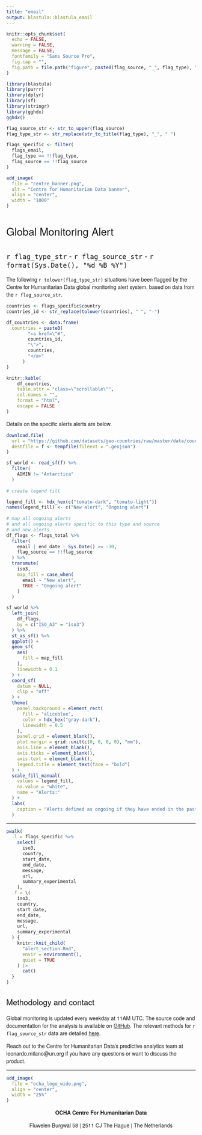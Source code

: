 ```yaml
---
title: "email"
output: blastula::blastula_email
---
```


<style>

h1, h2, h3 {
  font-family: Arvo, "Helvetica Neue", Helvetica, Arial, sans-serif;
  font-weight: normal
}

p {
  font-family: "Source Sans Pro", "Helvetica Neue", Helvetica, Arial, sans-serif
}

</style>

```r
knitr::opts_chunk$set(
  echo = FALSE,
  warning = FALSE,
  message = FALSE,
  fontfamily = "Sans Source Pro",
  fig.cap = "",
  fig.path = file.path("figure", paste0(flag_source, "_", flag_type), "")
)

library(blastula)
library(purrr)
library(dplyr)
library(sf)
library(stringr)
library(gghdx)
gghdx()

flag_source_str <- str_to_upper(flag_source)
flag_type_str <- str_replace(str_to_title(flag_type), "_", " ")

flags_specific <- filter(
  flags_email,
  flag_type == !!flag_type,
  flag_source == !!flag_source
)
```

```r
add_image(
  file = "centre_banner.png",
  alt = "Centre for Humanitarian Data banner",
  align = "center",
  width = "1000"
)
```

# Global Monitoring Alert
## `r flag_type_str` - `r flag_source_str` - `r format(Sys.Date(), "%d %B %Y")`

The following `r tolower(flag_type_str)` situations have been flagged by the
Centre for Humanitarian Data global monitoring alert system, based on data from
the `r flag_source_str`. 

```r
countries <- flags_specific$country
countries_id <- str_replace(tolower(countries), " ", "-")

df_countries <- data.frame(
  countries = paste0(
        "<a href=\"#",
        countries_id,
        "\">",
        countries,
        "</a>"
      )
)

knitr::kable(
    df_countries,
    table.attr = "class=\"scrollable\"",
    col.names = "",
    format = "html",
    escape = FALSE
)
```

Details on the specific alerts alerts are below.

```r
download.file(
  url = "https://github.com/datasets/geo-countries/raw/master/data/countries.geojson",
  destfile = f <- tempfile(fileext = ".geojson")
)

sf_world <- read_sf(f) %>%
  filter(
    ADMIN != "Antarctica"
  )
 
# create legend fill

legend_fill <- hdx_hex(c("tomato-dark", "tomato-light"))
names(legend_fill) <- c("New alert", "Ongoing alert")
 
# map all ongoing alerts
# and all ongoing alerts specific to this type and source
# and new alerts
df_flags <- flags_total %>%
  filter(
    email | end_date - Sys.Date() >= -30,
    flag_source == !!flag_source
  ) %>%
  transmute(
    iso3,
    map_fill = case_when(
      email ~ "New alert",
      TRUE ~ "Ongoing alert"
    )
  )

sf_world %>%
  left_join(
    df_flags,
    by = c("ISO_A3" = "iso3")
  ) %>%
  st_as_sf() %>%
  ggplot() +
  geom_sf(
    aes(
      fill = map_fill
    ),
    linewidth = 0.1
  ) +
  coord_sf(
    datum = NULL,
    clip = "off"
  ) +
  theme(
    panel.background = element_rect(
      fill = "aliceblue",
      color = hdx_hex("gray-dark"),
      linewidth = 0.5
    ),
    panel.grid = element_blank(),
    plot.margin = grid::unit(c(0, 0, 0, 0), "mm"),
    axis.line = element_blank(),
    axis.ticks = element_blank(),
    axis.text = element_blank(),
    legend.title = element_text(face = "bold")
  ) +
  scale_fill_manual(
    values = legend_fill,
    na.value = "white",
    name = "Alerts:"
  ) +
  labs(
    caption = "Alerts defined as ongoing if they have ended in the past 30 days."
  )
```

----

```r

pwalk(
  .l = flags_specific %>%
    select(
      iso3,
      country,
      start_date,
      end_date,
      message,
      url,
      summary_experimental
    ),
  .f = \(
    iso3,
    country,
    start_date,
    end_date,
    message,
    url,
    summary_experimental
  ) {
    knitr::knit_child(
      "alert_section.Rmd",
      envir = environment(),
      quiet = TRUE
    ) |>
      cat()
  }
)
```

## Methodology and contact

Global monitoring is updated every weekday at 11AM UTC. The source code and documentation
for the analysis is available on [GitHub](https://github.com/OCHA-DAP/pa-global-monitoring/).
The relevant methods for `r flag_source_str` data are detailed
[here](`r paste0("https://github.com/OCHA-DAP/pa-global-monitoring/blob/main/src/indicators/", flag_source, "/README.md")`).

Reach out to the Centre for Humanitarian Data's predictive analytics team at
leonardo.milano@un.org if you have any questions or want to discuss the product.

----

```r
add_image(
  file = "ocha_logo_wide.png",
  align = "center",
  width = "25%"
)
```

<p>
<center>

<b> OCHA Centre For Humanitarian Data </b>

Fluwelen Burgwal 58 | 2511 CJ The Hague | The Netherlands

</center>
</p>
